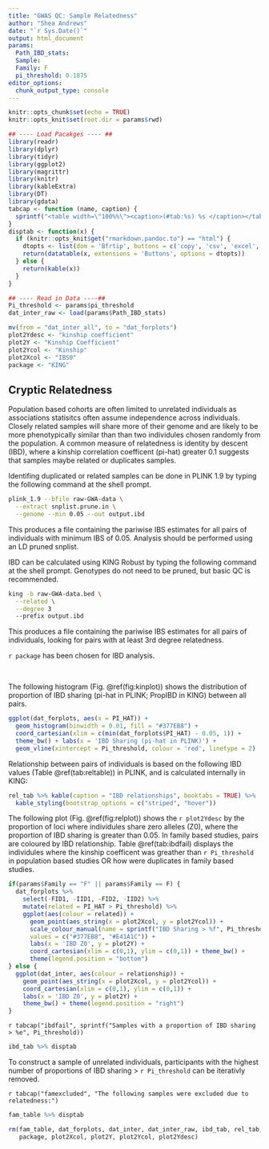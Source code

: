 ```yaml
---
title: "GWAS QC: Sample Relatedness"
author: "Shea Andrews"
date: "`r Sys.Date()`"
output: html_document
params:
  Path_IBD_stats:
  Sample:
  Family: F
  pi_threshold: 0.1875
editor_options:
  chunk_output_type: console
---
```


```r
knitr::opts_chunk$set(echo = TRUE)
knitr::opts_knit$set(root.dir = params$rwd)

## ---- Load Pacakges ---- ##
library(readr)
library(dplyr)
library(tidyr)
library(ggplot2)
library(magrittr)
library(knitr)
library(kableExtra)
library(DT)
library(gdata)
tabcap <- function (name, caption) {
  sprintf("<table width=\"100%%\"><caption>(#tab:%s) %s </caption></table>", name, caption)
}
disptab <- function(x) {
  if (knitr::opts_knit$get("rmarkdown.pandoc.to") == "html") {
    dtopts <- list(dom = 'Bfrtip', buttons = c('copy', 'csv', 'excel', 'pdf', 'print'))
    return(datatable(x, extensions = 'Buttons', options = dtopts))
  } else {
    return(kable(x))
  }
}
```

```r
## ---- Read in Data ----##
Pi_threshold <- params$pi_threshold
dat_inter_raw <- load(params$Path_IBD_stats)

mv(from = "dat_inter_all", to = "dat_forplots")
plot2Ydesc <- "kinship coefficient"
plot2Y <- "Kinship Coefficient"
plot2Ycol <- "Kinship"
plot2Xcol <- "IBS0"
package <- "KING"

```

## Cryptic Relatedness
Population based cohorts are often limited to unrelated individuals as associations statisitcs often assume independence across individuals. Closely related samples will share more of their genome and are likely to be more phenotypically similar than than two individules chosen randomly from the population. A common measure of relatedness is identity by descent (IBD), where a kinship correlation coefficent (pi-hat) greater 0.1 suggests that samples maybe related or duplicates samples.

Identifing duplicated or related samples can be done in PLINK 1.9 by typing the following command at the shell prompt.

```bash
plink_1.9 --bfile raw-GWA-data \
  --extract snplist.prune.in \
  --genome --min 0.05 --out output.ibd
```

This produces a file containing the pariwise IBS estimates for all pairs of individuals with minimum IBS of 0.05. Analysis should be performed using an LD pruned snplist.

IBD can be calculated using KING Robust by typing the following command at the shell prompt. Genotypes do not need to be pruned, but basic QC is recommended.

```bash
king -b raw-GWA-data.bed \
  --related \
  --degree 3
  --prefix output.ibd
```

This produces a file containing the pariwise IBS estimates for all pairs of individuals, looking for pairs with at least 3rd degree relatedness.

`r package` has been chosen for IBD analysis.

<br>

The following histogram (Fig. \@ref(fig:kinplot)) shows the distribution of proportion of IBD sharing (pi-hat in PLINK; PropIBD in KING) between all pairs.

```r
ggplot(dat_forplots, aes(x = PI_HAT)) +
  geom_histogram(binwidth = 0.01, fill = "#377EB8") +
  coord_cartesian(xlim = c(min(dat_forplots$PI_HAT) - 0.05, 1)) +
  theme_bw() + labs(x = 'IBD Sharing (pi-hat in PLINK)') +
  geom_vline(xintercept = Pi_threshold, colour = 'red', linetype = 2)

```

Relationship between pairs of individuals is based on the following IBD values (Table \@ref(tab:reltable)) in PLINK, and is calculated internally in KING:


```r
rel_tab %>% kable(caption = "IBD relationships", booktabs = TRUE) %>%
  kable_styling(bootstrap_options = c("striped", "hover"))
```


The following plot (Fig. \@ref(fig:relplot)) shows the `r plot2Ydesc` by the proportion of loci where individules share zero alleles (Z0), where the proportion of IBD sharing is greater than 0.05. In family based studies, pairs are coloured by IBD relationship. Table \@ref(tab:ibdfail) displays the individules where the kinship coefficent was greather than `r Pi_threshold` in population based studies OR how were duplicates in family based studies.
```r

if(params$Family == "F" || params$Family == F) {
  dat_forplots %>%
    select(-FID1, -IID1, -FID2, -IID2) %>%
    mutate(related = PI_HAT > Pi_threshold) %>%
    ggplot(aes(colour = related)) +
      geom_point(aes_string(x = plot2Xcol, y = plot2Ycol)) +
      scale_colour_manual(name = sprintf("IBD Sharing > %f", Pi_threshold),
      values = c("#377EB8", "#E41A1C")) +
      labs(x = 'IBD Z0', y = plot2Y) +
      coord_cartesian(xlim = c(0,1), ylim = c(0,1)) + theme_bw() +
      theme(legend.position = "bottom")
} else {
  ggplot(dat_inter, aes(colour = relationship)) +
    geom_point(aes_string(x = plot2Xcol, y = plot2Ycol)) +
    coord_cartesian(xlim = c(0,1), ylim = c(0,1)) +
    labs(x = 'IBD Z0', y = plot2Y) +
    theme_bw() + theme(legend.position = "right")
}
```

`r tabcap("ibdfail", sprintf("Samples with a proportion of IBD sharing > %e", Pi_threshold))`

```r
ibd_tab %>% disptab
```

To construct a sample of unrelated individuals, participants with the highest number of proportions of IBD sharing > `r Pi_threshold` can be iterativly removed.

`r tabcap("famexcluded", "The following samples were excluded due to relatedness:")`

```r
fam_table %>% disptab
```

```r
rm(fam_table, dat_forplots, dat_inter, dat_inter_raw, ibd_tab, rel_tab,
   package, plot2Xcol, plot2Y, plot2Ycol, plot2Ydesc)
```
